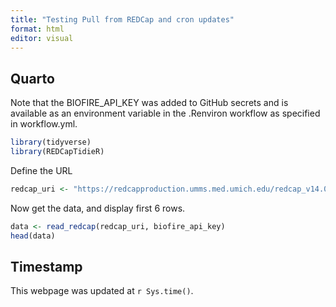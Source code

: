 ```yaml
---
title: "Testing Pull from REDCap and cron updates"
format: html
editor: visual
---
```


## Quarto

Note that the BIOFIRE_API_KEY was added to GitHub secrets and is available as an environment variable in the .Renviron workflow as specified in workflow.yml.

```r
library(tidyverse)
library(REDCapTidieR)
```

Define the URL

```r
redcap_uri <- "https://redcapproduction.umms.med.umich.edu/redcap_v14.0.15/API/"

```

Now get the data, and display first 6 rows.

```r
data <- read_redcap(redcap_uri, biofire_api_key)
head(data)
```


## Timestamp

This webpage was updated at `r Sys.time()`.